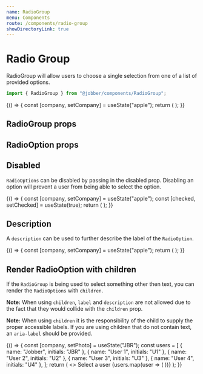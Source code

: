 ```yaml
---
name: RadioGroup
menu: Components
route: /components/radio-group
showDirectoryLink: true
---
```



# Radio Group

<ComponentStatus stage="ready" responsive="yes" accessible="yes" />

RadioGroup will allow users to choose a single selection from one of a list of
provided options.

```ts
import { RadioGroup } from "@jobber/components/RadioGroup";
```

<Playground>
  {() => {
    const [company, setCompany] = useState("apple");
    return (
      <RadioGroup onChange={setCompany} value={company} ariaLabel="Companies">
        <RadioOption value="apple" label="Apple" />
        <RadioOption value="google" label="Google" />
        <RadioOption value="microsoft" label="Microsoft" />
      </RadioGroup>
    );
  }}
</Playground>

## RadioGroup props

<Props of={RadioGroup} />

## RadioOption props

<Props of={RadioOption} />

## Disabled

`RadioOptions` can be disabled by passing in the disabled prop. Disabling an
option will prevent a user from being able to select the option.

<Playground>
  {() => {
    const [company, setCompany] = useState("apple");
    const [checked, setChecked] = useState(true);
    return (
      <Content spacing="large">
        <RadioGroup onChange={setCompany} value={company} ariaLabel="Companies">
          <RadioOption value="apple" label="Apple" />
          <RadioOption value="google" label="Google" />
          <RadioOption value="amazon" label="Amazon" disabled={true} />
          <RadioOption
            value="microsoft"
            label="Microsoft"
            disabled={!checked}
          />
        </RadioGroup>
        <Divider />
        <Checkbox
          checked={checked}
          label="Allow Microsoft"
          onChange={setChecked}
        />
      </Content>
    );
  }}
</Playground>

## Description

A `description` can be used to further describe the label of the `RadioOption`.

<Playground>
  {() => {
    const [company, setCompany] = useState("apple");
    return (
      <RadioGroup onChange={setCompany} value={company} ariaLabel="Companies">
        <RadioOption
          value="apple"
          label="Apple"
          description="A delicious fruit that fends off doctors"
        />
        <RadioOption
          value="amazon"
          label="Amazon"
          description="The worlds largest rainforest"
        />
        <RadioOption
          value="google"
          label="Google"
          description="A search engine"
        />
      </RadioGroup>
    );
  }}
</Playground>

## Render RadioOption with children

If the `RadioGroup` is being used to select something other then text, you can
render the `RadioOptions` with `children`.

**Note:** When using `children`, `label` and `description` are not allowed due
to the fact that they would collide with the `children` prop.

**Note:** When using `children` it is the responsibility of the child to supply
the proper accessible labels. If you are using children that do not contain
text, an `aria-label` should be provided.

<Playground>
  {() => {
    const [company, setPhoto] = useState("JBR");
    const users = [
      { name: "Jobber", initials: "JBR" },
      { name: "User 1", initials: "U1" },
      { name: "User 2", initials: "U2" },
      { name: "User 3", initials: "U3" },
      { name: "User 4", initials: "U4" },
    ];
    return (
      <>
        <Content>
          <Text>Select a user</Text>
          <RadioGroup onChange={setPhoto} value={company} ariaLabel="Users">
            {users.map(user => (
              <RadioOption value={user.name}>
                <Avatar initials={user.initials} name={user.name} />
              </RadioOption>
            ))}
          </RadioGroup>
        </Content>
      </>
    );
  }}
</Playground>
